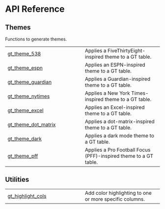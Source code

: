 # API Reference {.doc .doc-index}

## Themes

Functions to generate themes.

| | |
| --- | --- |
| [gt_theme_538](gt_theme_538.qmd#gt_extras.gt_theme_538) | Applies a FiveThirtyEight-inspired theme to a GT table. |
| [gt_theme_espn](gt_theme_espn.qmd#gt_extras.gt_theme_espn) | Applies an ESPN-inspired theme to a GT table. |
| [gt_theme_guardian](gt_theme_guardian.qmd#gt_extras.gt_theme_guardian) | Applies a Guardian-inspired theme to a GT table. |
| [gt_theme_nytimes](gt_theme_nytimes.qmd#gt_extras.gt_theme_nytimes) | Applies a New York Times-inspired theme to a GT table. |
| [gt_theme_excel](gt_theme_excel.qmd#gt_extras.gt_theme_excel) | Applies an Excel-inspired theme to a GT table. |
| [gt_theme_dot_matrix](gt_theme_dot_matrix.qmd#gt_extras.gt_theme_dot_matrix) | Applies a dot-matrix-inspired theme to a GT table. |
| [gt_theme_dark](gt_theme_dark.qmd#gt_extras.gt_theme_dark) | Applies a dark mode theme to a GT table. |
| [gt_theme_pff](gt_theme_pff.qmd#gt_extras.gt_theme_pff) | Applies a Pro Football Focus (PFF)-inspired theme to a GT table. |

## Utilities



| | |
| --- | --- |
| [gt_highlight_cols](gt_highlight_cols.qmd#gt_extras.gt_highlight_cols) | Add color highlighting to one or more specific columns. |